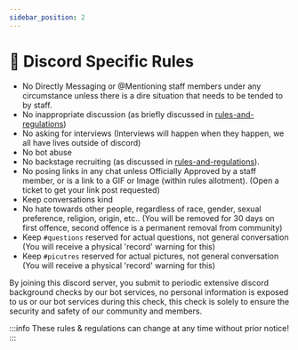 ```yaml
---
sidebar_position: 2
---
```


# 💬 Discord Specific Rules

-   No Directly Messaging or @Mentioning staff members under any circumstance unless there is a dire situation that needs to be tended to by staff.
-   No inappropriate discussion (as briefly discussed in [rules-and-regulations](rules-and-regulations/ "mention"))
-   No asking for interviews (Interviews will happen when they happen, we all have lives outside of discord)
-   No bot abuse
-   No backstage recruiting (as discussed in [rules-and-regulations](rules-and-regulations/ "mention")).
-   No posing links in any chat unless Officially Approved by a staff member, or is a link to a GIF or Image (within rules allotment). (Open a ticket to get your link post requested)
-   Keep conversations kind
-   No hate towards other people, regardless of race, gender, sexual preference, religion, origin, etc.. (You will be removed for 30 days on first offence, second offence is a permanent removal from community)
-   Keep `#questions` reserved for actual questions, not general conversation (You will receive a physical 'record' warning for this)
-   Keep `#picutres` reserved for actual pictures, not general conversation (You will receive a physical 'record' warning for this)

By joining this discord server, you submit to periodic extensive discord background checks by our bot services, no personal information is exposed to us or our bot services during this check, this check is solely to ensure the security and safety of our community and members.

:::info
These rules & regulations can change at any time without prior notice!
:::

